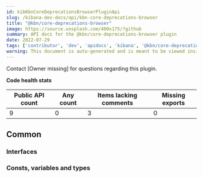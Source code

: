```yaml
---
id: kibKbnCoreDeprecationsBrowserPluginApi
slug: /kibana-dev-docs/api/kbn-core-deprecations-browser
title: "@kbn/core-deprecations-browser"
image: https://source.unsplash.com/400x175/?github
summary: API docs for the @kbn/core-deprecations-browser plugin
date: 2022-07-29
tags: ['contributor', 'dev', 'apidocs', 'kibana', '@kbn/core-deprecations-browser']
warning: This document is auto-generated and is meant to be viewed inside our experimental, new docs system. Reach out in #docs-engineering for more info.
---
```




Contact [Owner missing] for questions regarding this plugin.

**Code health stats**

| Public API count  | Any count | Items lacking comments | Missing exports |
|-------------------|-----------|------------------------|-----------------|
| 9 | 0 | 3 | 0 |

## Common

### Interfaces
<DocDefinitionList data={kbnCoreDeprecationsBrowserObj.common.interfaces}/>

### Consts, variables and types
<DocDefinitionList data={kbnCoreDeprecationsBrowserObj.common.misc}/>

